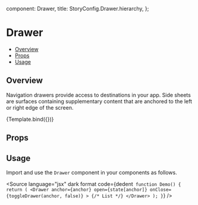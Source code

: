 
  component: Drawer,
  title: StoryConfig.Drawer.hierarchy,
};

<Meta title={meta.title} component={meta.component} />


# Drawer

- [Overview](#overview)
- [Props](#props)
- [Usage](#usage)

## Overview

Navigation drawers provide access to destinations in your app. Side sheets are surfaces containing supplementary content that are anchored to the left or right edge of the screen.

<Canvas>
  <Story name="Overview" args={{children: 'Button'}}>
    {Template.bind({})}
  </Story>
</Canvas>

## Props

<ArgsTable story="Overview" />

## Usage

Import and use the `Drawer` component in your components as follows.

<Source
  language="jsx"
  dark
  format
  code={dedent`
function Demo() {
  return (
    <Drawer
      anchor={anchor}
      open={state[anchor]}
      onClose={toggleDrawer(anchor, false)}
    >
      {/* List */}
    </Drawer>
  );
}`}
/>
